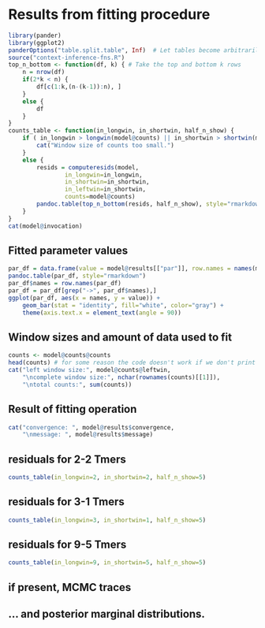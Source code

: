 # Results from fitting procedure
```r
library(pander)
library(ggplot2)
panderOptions("table.split.table", Inf)  # Let tables become arbitrarily wide rather than wrapping.
source("context-inference-fns.R")
top_n_bottom <- function(df, k) { # Take the top and bottom k rows
    n = nrow(df)
    if(2*k < n) {
        df[c(1:k,(n-(k-1)):n), ]
    }
    else {
        df
    }
}
counts_table <- function(in_longwin, in_shortwin, half_n_show) {
    if ( in_longwin > longwin(model@counts) || in_shortwin > shortwin(model@counts) ) {
        cat("Window size of counts too small.")
    }
    else {
        resids = computeresids(model,
                in_longwin=in_longwin,
                in_shortwin=in_shortwin,
                in_leftwin=in_shortwin,
                counts=model@counts)
        pandoc.table(top_n_bottom(resids, half_n_show), style="rmarkdown")
    }
}
cat(model@invocation)
```


## Fitted parameter values
```r
par_df = data.frame(value = model@results[["par"]], row.names = names(model@results[["par"]]))
pandoc.table(par_df, style="rmarkdown")
par_df$names = row.names(par_df)
par_df = par_df[grep("->", par_df$names),]
ggplot(par_df, aes(x = names, y = value)) +
    geom_bar(stat = "identity", fill="white", color="gray") +
    theme(axis.text.x = element_text(angle = 90))
```


## Window sizes and amount of data used to fit
```r
counts <- model@counts@counts
head(counts) # for some reason the code doesn't work if we don't print out some of the counts
cat("left window size:", model@counts@leftwin,
    "\ncomplete window size:", nchar(rownames(counts)[[1]]),
    "\ntotal counts:", sum(counts))
```


## Result of fitting operation
```r
cat("convergence: ", model@results$convergence,
    "\nmessage: ", model@results$message)
```

## residuals for 2-2 Tmers
```r
counts_table(in_longwin=2, in_shortwin=2, half_n_show=5)
```

## residuals for 3-1 Tmers
```r
counts_table(in_longwin=3, in_shortwin=1, half_n_show=5)
```

## residuals for 9-5 Tmers
```r
counts_table(in_longwin=9, in_shortwin=5, half_n_show=5)
```

## if present, MCMC traces


## ... and posterior marginal distributions.

